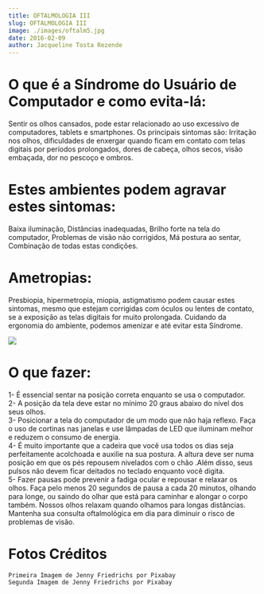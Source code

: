 ```yaml
---
title: OFTALMOLOGIA III
slug: OFTALMOLOGIA III
image: ./images/oftalm5.jpg
date: 2016-02-09
author: Jacqueline Tosta Rezende
---
```


# O que é a Síndrome do Usuário de Computador e como evita-lá:

Sentir os olhos cansados, pode estar relacionado ao uso excessivo de computadores, tablets e smartphones.
Os principais sintomas são: 
Irritação nos olhos, dificuldades de enxergar quando ficam em contato com telas digitais por períodos prolongados, dores de cabeça, olhos secos, visão embaçada, dor no pescoço e ombros.<br />

# Estes ambientes podem agravar estes sintomas:

Baixa iluminação,
Distâncias inadequadas,
Brilho forte na tela do computador,
Problemas de visão não corrigidos,
Má postura ao sentar,
Combinação de todas estas condições.<br />

# Ametropias:

Presbiopia, hipermetropia, miopia, astigmatismo podem causar estes sintomas, mesmo que estejam corrigidas com óculos ou lentes de contato, se a exposição as telas digitais for muito prolongada.
Cuidando da ergonomia do ambiente, podemos amenizar e até evitar esta Síndrome.


<div className="post-image">

![](./images/oftalm6.jpg)

</div>

# O que fazer:

1- É essencial sentar na posição correta enquanto se usa o computador.<br />
2- A posição da tela deve estar no mínimo 20 graus abaixo do nível dos seus olhos.<br />
3- Posicionar a tela do computador de um modo que não haja reflexo. Faça o uso de cortinas nas janelas e use lâmpadas de LED que iluminam melhor e reduzem o consumo de energia.<br />
4- É muito importante que a cadeira que você usa todos os dias seja perfeitamente acolchoada e auxilie na sua postura. A altura deve ser numa posição em que os pés repousem nivelados com o chão .Além disso, seus pulsos não devem ficar deitados no teclado enquanto você digita.<br />
5- Fazer pausas pode prevenir a fadiga ocular e repousar e relaxar os olhos. Faça pelo menos 20 segundos de pausa a cada 20 minutos, olhando para longe, ou saindo do olhar que está para caminhar e alongar o corpo também. Nossos olhos relaxam quando olhamos para longas distâncias.
   Mantenha sua consulta oftalmológica em dia para diminuir o risco de problemas de visão.

# Fotos Créditos

```
Primeira Imagem de Jenny Friedrichs por Pixabay
Segunda Imagem de Jenny Friedrichs por Pixabay
```
